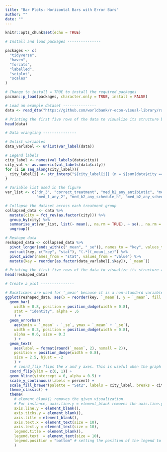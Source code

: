 ```yaml
---
title: "Bar Plots: Horizontal Bars with Error Bars"
author: ""
date: ""
---
```


```r
knitr::opts_chunk$set(echo = TRUE)
```

```r

# Install and load packages ---------------

packages <- c(
  "tidyverse",
  "haven",
  "forcats",
  "labelled",
  "sciplot",
  "scales"
)

# Change to install = TRUE to install the required packages
pacman::p_load(packages, character.only = TRUE, install = FALSE)

# Load an example dataset ---------------
data <- read_dta("https://github.com/worldbank/r-econ-visual-library/raw/master/Library/Data/HorizontalGroupSE.dta")

# Printing the first five rows of the data to visualize its structure before data wrangling
head(data)

# Data wrangling ---------------

# Unlist variables
data_varlabel <- unlist(var_label(data))

# Legend labels
city_label <- names(val_labels(data$city))
city_val <- as.numeric(val_labels(data$city))
for (i in seq_along(city_label)){
  city_label[i] <- str_interp("${city_label[i]} (n = ${sum(data$city == city_val[i])})")
}

# Variable list used in the figure
var_list <- c("dr_3", "correct_treatment", "med_b2_any_antibiotic", "med_b2_any_steroid", "med_b2_any_antister", 
              "med_l_any_2", "med_b2_any_schedule_h", "med_b2_any_schedule_h1", "med_b2_any_schedule_x", "med_l_any_1")

# Collapse the dataset across each treatment group
collapsed_data <- data %>%
  mutate(city = fct_rev(as.factor(city))) %>%
  group_by(city) %>%
  summarise_at(var_list, list(~ mean(., na.rm = TRUE), ~ se(., na.rm = TRUE))) %>%
  ungroup()

# Reshape data
reshaped_data <- collapsed_data %>%
  pivot_longer(ends_with(c("_mean", "_se")), names_to = "key", values_to = "value") %>%
  extract(key, c("key", "stat"), "(.*)(_mean|_se)") %>%
  pivot_wider(names_from = "stat", values_from = "value") %>%
  mutate(key = reorder(as.factor(data_varlabel[.$key]), `_mean`))

# Printing the first five rows of the data to visualize its structure after data wrangling
head(reshaped_data)

# Create a plot ---------------

# Backtickes are used for '_mean' because it is a non-standard variable name in R
ggplot(reshaped_data, aes(x = reorder(key, `_mean`), y = `_mean`, fill = city)) +
  geom_bar(
    width = 0.8, position = position_dodge(width = 0.8),
    stat = "identity", alpha = .6
    ) +
  geom_errorbar(
    aes(ymin = `_mean` - `_se`, ymax = `_mean` + `_se`), 
    width = 0.3, position = position_dodge(width = 0.8),
    alpha = 0.6, size = 0.3
    ) +
  geom_text(
    aes(label = format(round(`_mean`, 2), nsmall = 2)),
    position = position_dodge(width = 0.8),
    size = 2.5, hjust = -2
    ) +
    # coord_flip flips the x and y axes. This is useful when the graph is too long (horizontally) or too tall (vertically)
  coord_flip(ylim = c(0, 1)) +
  geom_hline(yintercept = 0, alpha = 0.5) +
  scale_y_continuous(labels = percent) +
  scale_fill_brewer(palette = "Set2", labels = city_label, breaks = city_val) +
  theme_classic() +
  theme(
    # element_blank() removes the given visualization. 
    # For instance, axis.line.y = element_blank removes the axis.line.y
    axis.line.y = element_blank(),
    axis.ticks.y = element_blank(),
    axis.title = element_blank(),
    axis.text.x = element_text(size = 10),
    axis.text.y = element_text(size = 10),
    legend.title = element_blank(),
    legend.text  = element_text(size = 10),
    legend.position = "bottom" # setting the position of the legend to the bottom
    )

```
